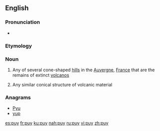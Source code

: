 {{also|Puy}}
==English==

===Pronunciation===
* {{IPA|/pwiː/|lang=en}}

===Etymology===
{{etyl|fr|en}}

===Noun===
{{wikipedia}}
{{en-noun}}

# Any of several cone-shaped [[hill]]s in the [[Auvergne]], [[France]] that are the remains of extinct [[volcano]]s
# {{lb|en|geology}} Any similar conical structure of volcanic material

===Anagrams===
* [[Pyu#English|Pyu]]
* [[yup#English|yup]]

[[es:puy]]
[[fr:puy]]
[[ku:puy]]
[[nah:puy]]
[[ru:puy]]
[[vi:puy]]
[[zh:puy]]
